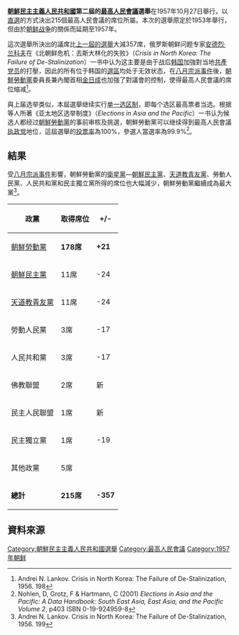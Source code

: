 {{noteTA
|G1=Country
|1=zh:北朝鮮; zh-cn:朝鲜; zh-tw:朝鮮; zh-hk:朝鮮; zh-sg:朝鲜;
|2=zh:南朝鮮; zh-cn:韩国; zh-tw:南韓; zh-hk:南韓; zh-sg:韩国;
}}

{{Infobox election
| election_name = 1957年朝鮮民主主義人民共和國最高人民會議選舉
| country = North Korea
| type = 议会
| ongoing = no
| previous_election = 1948年朝鮮民主主義人民共和國最高人民會議選舉
| previous_year = 1948年
| next_election = 1959年朝鮮民主主義人民共和國最高人民會議補選
| next_year = 1959年
| seats_for_election = 所有215個[[最高人民會議|最高人民會議]]席位 
| majority_seats = 108
| election_date = 1957年8月27日

| image1             = [[Image:Kim_Il-sung_1946.JPG|100x100px]]
| leader1            = [[金日成|金日成]]
| party1             = {{WPK}}
| color1             = FF0000
| leader_since1      = 1949年6月30日
| leaders_seat1      =
| last_election1     = 157
| seats1             = 178
| seat_change1       = +21
| popular_vote1      = 
| percentage1        = 
| swing1             = 

| image2             = [[Image:Ch'oe_Yonggŏn.JPG|100x100px]]
| leader2            = [[崔庸健|崔庸健]]
| party2             = {{KSD}}
| color2             = FFB9C5
| leader_since2      = 1946年2月24日
| leaders_seat2      = 
| last_election2     = 35
| seats2             = 11
| seat_change2       = -24
| popular_vote2      = 
| percentage2        = 
| swing2             = 

| image3             = [[Image:Silver_-_replace_this_image_male.svg|100x100px]]
| leader3            = [[金达铉_(天道教青友党党魁)|金达铉]]
| party3             = {{CHO}}
| color3             = A24A00
| leader_since3      = 1950年1月
| leaders_seat3      = 
| last_election3     = 35
| seats3             = 11
| seat_change3       = -24
| popular_vote3      = 
| percentage3        = 
| swing3             = 

}}
'''[[朝鮮民主主義人民共和國|朝鮮民主主義人民共和國]]第二屆的[[最高人民會議|最高人民會議]]選舉'''在1957年10月27日舉行，以[[直接選舉|直選]]的方式決出215個最高人民會議的席位所屬。本次的選舉原定於1953年舉行，但由於[[朝鲜战争|朝鲜战争]]的關係而延期至1957年。

這次選舉所決出的議席比[[1948年朝鮮民主主義人民共和國最高人民會議選舉|上一屆的選舉]]大減357席，俄罗斯朝鲜问题专家[[安德烈·兰科夫|安德烈·兰科夫]]在《北朝鲜危机：去斯大林化的失败》（''Crisis in North Korea: The Failure of De-Stalinization''）一书中认为这主要是由于战后[[韩国|韩国]]加強對当地[[共產党员|共產党员]]的打壓，因此的所有位于韩国的[[選區|選區]]均处于无效状态，在[[八月宗派事件|八月宗派事件]]後，[[朝鮮勞動黨|朝鮮勞動黨]]委員長兼內閣首相[[金日成|金日成]]也加強了對議會的控制，使得最高人民會議的席位缩减<ref>Andrei N. Lankov. Crisis in North Korea: The Failure of De-Stalinization, 1956. 198</ref>。

與上届选举类似，本屆選舉继续实行[[单一选区制|单一选区制]]，即每个选区最高票者当选。根据{{link-en|迪特·诺尔|Dieter Nohlen}}等人所著《亚太地区选举制度》（''Elections in Asia and the Pacific''）一书认为候选人都经过[[朝鮮勞動黨|朝鮮勞動黨]]的事前审核及挑選，朝鮮勞動黨可以继续得到最高人民會議[[执政党|执政党]]地位，這屆選舉的[[投票率|投票率]]為100%，參選人當選率為99.9%<ref>Nohlen, D, Grotz, F & Hartmann, C (2001) ''Elections in Asia and the Pacific: A Data Handbook: South East Asia, East Asia, and the Pacific Volume 2'', p403 ISBN 0-19-924959-8</ref>。

==結果==
受[[八月宗派事件|八月宗派事件]]影響，朝鮮勞動黨的[[衛星黨|衛星黨]]—[[朝鮮社會民主黨|朝鮮民主黨]]、[[天道教青友黨|天道教青友黨]]、勞動人民黨、人民共和黨和民主獨立黨所得的席位也大幅減少，朝鮮勞動黨繼續成為最大黨<ref>Andrei N. Lankov. Crisis in North Korea: The Failure of De-Stalinization, 1956. 199</ref>。

{| class="wikitable sortable" style="text-align:center"
|-
! 政黨 !! 取得席位 !!+/-
|-
| [[朝鮮勞動黨|朝鮮勞動黨]] ||style="text-align: left; "| '''178席''' || '''+21'''
|-
| [[朝鮮社會民主黨|朝鮮民主黨]] ||style="text-align: left; "| 11席 || -24
|-
| [[天道教青友黨|天道教青友黨]] ||style="text-align: left; "|11席 || -24
|-
| 勞動人民黨 ||style="text-align: left; "|3席 || -17
|-
| 人民共和黨 ||style="text-align: left; "|3席 || -17
|-
| 佛教聯盟 ||style="text-align: left; "| 2席 || 新
|-
| 民主人民聯盟 ||style="text-align: left; "| 1席 || 新
|-
| 民主獨立黨 ||style="text-align: left; "|1席 || -19
|-
| 其他政黨 ||style="text-align: left; "| 5席 ||
|-
| '''總計''' || '''215席''' || '''-357'''
|}

==資料來源==
{{Reflist}}
{{North Korean elections}}

[[Category:朝鮮民主主義人民共和國選舉|Category:朝鮮民主主義人民共和國選舉]]
[[Category:最高人民會議|Category:最高人民會議]]
[[Category:1957年朝鲜|Category:1957年朝鲜]]